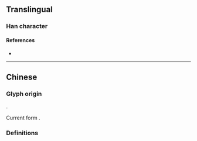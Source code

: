 {{also|橋}}
{{character info}}
==Translingual==

===Han character===
{{Han char|rn=75|rad=木|as=06|sn=10|four=|canj=DHKL|ids=⿰木乔}}

====References====
* {{Han ref|kx=0526.211|hdz=21200.040|uh=6865|ud=26725}}

----

==Chinese==

===Glyph origin===
{{Han simp|橋|f=喬|t=乔}}.

Current form {{Han compound|木|乔}}.

===Definitions===
{{zh-see|橋}}